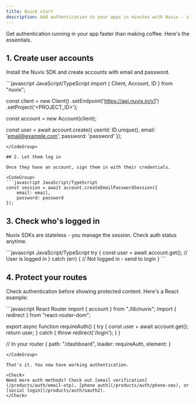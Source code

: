```yaml
---
title: Quick start
description: Add authentication to your apps in minutes with Nuvix - simple signup & login that just works.
---
```


Get authentication running in your app faster than making coffee. Here's the essentials.

## 1. Create user accounts

Install the Nuvix SDK and create accounts with email and password.

<CodeGroup>
```javascript JavaScript/TypeScript
import { Client, Account, ID } from "nuvix";

const client = new Client()
    .setEndpoint('https://api.nuvix.in/v1')
    .setProject('<PROJECT_ID>');

const account = new Account(client);

const user = await account.create({
    userId: ID.unique(), 
    email: 'email@example.com', 
    password: 'password'
});
```
</CodeGroup>

## 2. Let them log in

Once they have an account, sign them in with their credentials.

<CodeGroup>
```javascript JavaScript/TypeScript
const session = await account.createEmailPasswordSession({
    email: email, 
    password: password
});
```
</CodeGroup>

## 3. Check who's logged in

Nuvix SDKs are stateless - you manage the session. Check auth status anytime.

<CodeGroup>
```javascript JavaScript/TypeScript
try {
    const user = await account.get();
    // User is logged in
} catch (err) {
    // Not logged in - send to login
}
```
</CodeGroup>

## 4. Protect your routes

Check authentication before showing protected content. Here's a React example:

<CodeGroup>
```javascript React Router
import { account } from "./lib/nuvix";
import { redirect } from "react-router-dom";

export async function requireAuth() {
  try {
    const user = await account.get();
    return user;
  } catch {
    throw redirect('/login');
  }
}

// In your router
{
  path: "/dashboard",
  loader: requireAuth,
  element: <Dashboard />
}
```
</CodeGroup>

That's it. You now have working authentication.

<Check>
Need more auth methods? Check out [email verification](/products/auth/email-otp), [phone auth](/products/auth/phone-sms), or [social login](/products/auth/oauth2).
</Check>